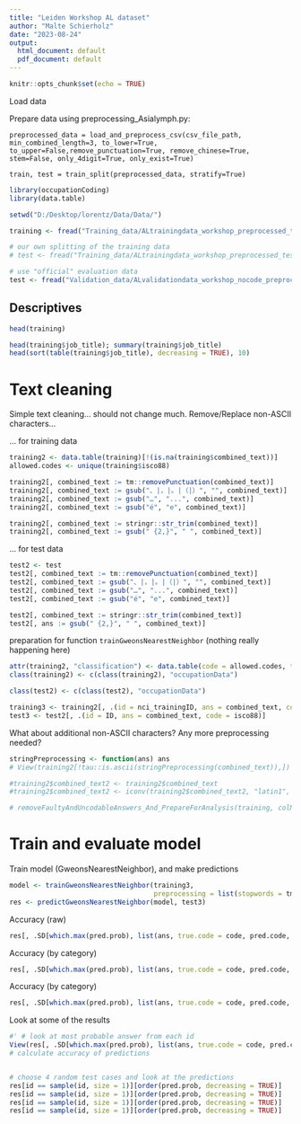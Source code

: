---
title: "Leiden Workshop AL dataset"
author: "Malte Schierholz"
date: "2023-08-24"
output:
  html_document: default
  pdf_document: default
---

```{r setup, include=FALSE}
knitr::opts_chunk$set(echo = TRUE)
```

Load data

Prepare data using preprocessing_Asialymph.py:

```         
preprocessed_data = load_and_preprocess_csv(csv_file_path, min_combined_length=3, to_lower=True, to_upper=False,remove_punctuation=True, remove_chinese=True, stem=False, only_4digit=True, only_exist=True)

train, test = train_split(preprocessed_data, stratify=True)
```

```{r}
library(occupationCoding)
library(data.table)

setwd("D:/Desktop/lorentz/Data/Data/")

training <- fread("Training_data/ALtrainingdata_workshop_preprocessed_train.csv", colClasses = "character")

# our own splitting of the training data
# test <- fread("Training_data/ALtrainingdata_workshop_preprocessed_test.csv", colClasses = "character")

# use "official" evaluation data
test <- fread("Validation_data/ALvalidationdata_workshop_nocode_preprocessed.csv", colClasses = "character")


```

## Descriptives

```{r}
head(training)

head(training$job_title); summary(training$job_title)
head(sort(table(training$job_title), decreasing = TRUE), 10)
```

# Text cleaning 

Simple text cleaning... should not change much. Remove/Replace non-ASCII characters...

... for training data

```{r}
training2 <- data.table(training)[!(is.na(training$combined_text))]
allowed.codes <- unique(training$isco88)

training2[, combined_text := tm::removePunctuation(combined_text)]
training2[, combined_text := gsub("、|，|。|（|）", "", combined_text)]
training2[, combined_text := gsub("…", "...", combined_text)]
training2[, combined_text := gsub("é", "e", combined_text)]

training2[, combined_text := stringr::str_trim(combined_text)]
training2[, combined_text := gsub(" {2,}", " ", combined_text)]

```

... for test data

```{r}
test2 <- test
test2[, combined_text := tm::removePunctuation(combined_text)]
test2[, combined_text := gsub("、|，|。|（|）", "", combined_text)]
test2[, combined_text := gsub("…", "...", combined_text)]
test2[, combined_text := gsub("é", "e", combined_text)]

test2[, combined_text := stringr::str_trim(combined_text)]
test2[, ans := gsub(" {2,}", " ", combined_text)]

```

preparation for function `trainGweonsNearestNeighbor` (nothing really happening here)

```{r}
attr(training2, "classification") <- data.table(code = allowed.codes, title = 1:length(allowed.codes))
class(training2) <- c(class(training2), "occupationData")

class(test2) <- c(class(test2), "occupationData")

training3 <- training2[, .(id = nci_trainingID, ans = combined_text, code = isco88)]
test3 <- test2[, .(id = ID, ans = combined_text, code = isco88)]
```

What about additional non-ASCII characters? Any more preprocessing needed?
```{r}
stringPreprocessing <- function(ans) ans
# View(training2[!tau::is.ascii(stringPreprocessing(combined_text)),])

#training2$combined_text2 <- training2$combined_text
#training2$combined_text2 <- iconv(training2$combined_text2, "latin1", "ASCII", sub="")

# removeFaultyAndUncodableAnswers_And_PrepareForAnalysis(training, colNames = c("combined_text", "isco88"), allowed.codes = allowed.codes, allowed.codes.titles = allowed.codes)
```

# Train and evaluate model

Train model (GweonsNearestNeighbor), and make predictions

```{r}

model <- trainGweonsNearestNeighbor(training3,
                                    preprocessing = list(stopwords = tm::stopwords("en"), stemming = "en", strPreprocessing = FALSE, removePunct = TRUE))
res <- predictGweonsNearestNeighbor(model, test3)

```
Accuracy (raw)
```{r}
res[, .SD[which.max(pred.prob), list(ans, true.code = code, pred.code, acc = code == pred.code, pred.prob)], by = id][, .(.N, mean(acc))] 
```

Accuracy (by category)
```{r eval=FALSE, include=FALSE}
res[, .SD[which.max(pred.prob), list(ans, true.code = code, pred.code, acc = code == pred.code, pred.prob)], by = id][, .(acc_per_cat = mean(acc)), by = true.code] 
```
Accuracy (by category)
```{r}
res[, .SD[which.max(pred.prob), list(ans, true.code = code, pred.code, acc = code == pred.code, pred.prob)], by = id][, .(acc_per_cat = mean(acc)), by = true.code][, mean(acc_per_cat)]
```

Look at some of the results

```{r eval=FALSE, include=FALSE}
#' # look at most probable answer from each id
View(res[, .SD[which.max(pred.prob), list(ans, true.code = code, pred.code, acc = code == pred.code, pred.prob)], by = id])
# calculate accuracy of predictions


# choose 4 random test cases and look at the predictions
res[id == sample(id, size = 1)][order(pred.prob, decreasing = TRUE)]
res[id == sample(id, size = 1)][order(pred.prob, decreasing = TRUE)]
res[id == sample(id, size = 1)][order(pred.prob, decreasing = TRUE)]
res[id == sample(id, size = 1)][order(pred.prob, decreasing = TRUE)]
```

